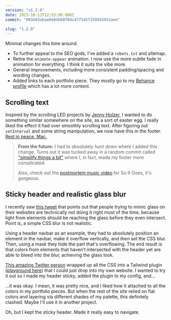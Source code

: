 ```yaml
---
version: "v1.2.0"
date: 2023-10-13T12:53:00.000Z
commit: "893e83abae0e8db60704c477142f250925952aee"

slug: "1.2.0"
---
```



Minimal changes this time around.

- To further appeal to the SEO gods, I've added a `robots.txt` and sitemap.
- Retire the `animate-appear` animation. I now use the more subtle fade in animation for everything. I think it suits the vibe more.
- General improvements, including more consistent padding/spacing and wording changes.
- Added links to each portfolio piece. They mostly go to my [Behance profile](https://www.behance.net/charleszw) which has a lot more content.

## Scrolling text

Inspired by the scrolling LED projects by [Jenny Holzer](https://projects.jennyholzer.com/LEDs), I wanted to do something similar somewhere on the site, as a sort of easter egg. I really liked the effect it had over smoothly scrolling text. After figuring out `setInterval` and some string manipulation, we now have this in the footer. [Rest in peace, Mac.](https://www.youtube.com/watch?v=Uf24Uk6ZMLQ)

<div style="border-width:5px;border-radius:0.5rem;border-color:#1D193D">
  <VideoGif content={{ collection: "changelog", folder: "v1.2.0" }} name="v1.2.0-scrolling" />
</div>

> **From the future:** I had to absolutely _hunt down_ where I added this change. Turns out it was tucked away in a random commit called ["simplify things a bit"](https://github.com/aczw/personal-website/commit/130f887397655893b0bf566d183bb4db30e3bf51) where I, in fact, made my footer more complicated.
>
> Also, check out the [postmortem music video](https://www.youtube.com/watch?v=hT7uYDjFfrY) for So It Goes, it's gorgeous.

## Sticky header and realistic glass blur

I recently saw [this tweet](https://twitter.com/artur_bien/status/1707130112389378273) that points out that people trying to mimic glass on their websites are technically not doing it right most of the time, because light from elements should be reaching the glass before they even intersect. Point is, a simple CSS blur is not realistic.

Using a header navbar as an example, they had to absolutely position an element in the navbar, make it overflow vertically, and _then_ set the CSS blur. Then, using a mask they hide the part that's overflowing. The end result is that colors from elements that haven't intersected with the header yet are able to bleed into the blur, achieving the glass look.

[This amazing Twitter person](https://twitter.com/lepikhinb/status/1707727096083255330) wrapped up all the CSS into a Tailwind plugin ([playground here](https://play.tailwindcss.com/uW7SWuQeOA)) that I could just drop into my own website. I wanted to try it out so I made my header sticky, added the plugin to my config, and...

<div style="border-width:5px;border-radius:0.5rem;border-color:#1D193D">
  <VideoGif content={{ collection: "changelog", folder: "v1.2.0" }} name="glass-header" />
</div>

...it was okay. I mean, it was pretty nice, and I liked how it attached to all the colors in my portfolio pieces. But when the rest of the site relied on flat colors and layering via different shades of my palette, this definitely clashed. Maybe I'll use it in another project.

Oh, but I kept the sticky header. Made it really easy to navigate.
